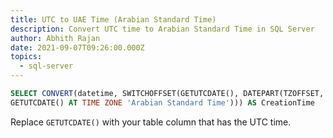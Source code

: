 ```yaml
---
title: UTC to UAE Time (Arabian Standard Time)
description: Convert UTC time to Arabian Standard Time in SQL Server
author: Abhith Rajan
date: 2021-09-07T09:26:00.000Z
topics:
  - sql-server
---
```


```sql
SELECT CONVERT(datetime, SWITCHOFFSET(GETUTCDATE(), DATEPART(TZOFFSET,
GETUTCDATE() AT TIME ZONE 'Arabian Standard Time'))) AS CreationTime
```

Replace `GETUTCDATE()` with your table column that has the UTC time.
